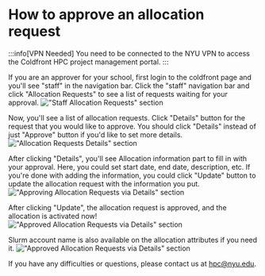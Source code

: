# How to approve an allocation request

:::info[VPN Needed]
You need to be connected to the NYU VPN to access the Coldfront HPC project management portal.
:::

If you are an approver for your school, first login to the coldfront page and you'll see "staff" in the navigation bar.
Click the "staff" navigation bar and click "Allocation Requests" to see a list of requests waiting for your approval.
!["Staff Allocation Requests" section](./static/approver_staff.png)

Now, you'll see a list of allocation requests. Click "Details" button for the request that you would like to approve. 
You should click "Details" instead of just "Approve" button if you'd like to set more details.
!["Allocation Requests Details" section](./static/allocation_requests.png)

After clicking "Details", you'll see Allocation information part to fill in with your approval.
Here, you could set start date, end date, description, etc.
If you're done with adding the information, you could click "Update" button to update the allocation request with the information you put.
!["Approving Allocation Requests via Details" section](./static/approving_allocation.png)

After clicking "Update", the allocation request is approved, and the allocation is activated now!
!["Approved Allocation Requests via Details" section](./static/allocation_approved.png)

Slurm account name is also available on the allocation attributes if you need it.
!["Approved Allocation Requests via Details" section](./static/slurm_account_name.png)

If you have any difficulties or questions, please contact us at hpc@nyu.edu.

